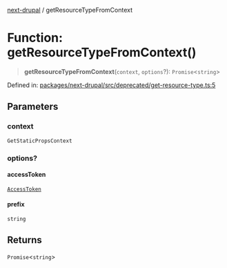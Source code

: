 [next-drupal](../globals.mdx) / getResourceTypeFromContext

# Function: getResourceTypeFromContext()

> **getResourceTypeFromContext**(`context`, `options`?): `Promise`\<`string`\>

Defined in: [packages/next-drupal/src/deprecated/get-resource-type.ts:5](https://github.com/chapter-three/next-drupal/blob/b814feb907442ea504825c35810c973aeb865442/packages/next-drupal/src/deprecated/get-resource-type.ts#L5)

## Parameters

### context

`GetStaticPropsContext`

### options?

#### accessToken

[`AccessToken`](../interfaces/AccessToken.mdx)

#### prefix

`string`

## Returns

`Promise`\<`string`\>
